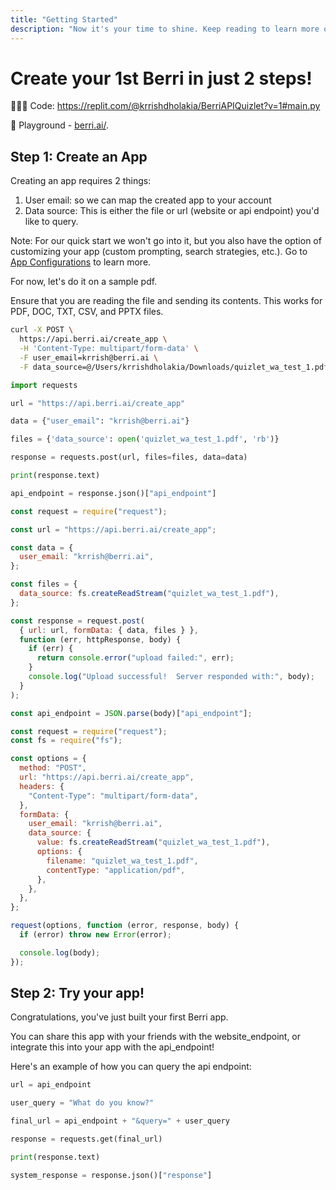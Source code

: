 ```yaml
---
title: "Getting Started"
description: "Now it's your time to shine. Keep reading to learn more on how to make your docs beautiful and powerful."
---
```


# Create your 1st Berri in just 2 steps!

👩🏽‍💻 Code: https://replit.com/@krrishdholakia/BerriAPIQuizlet?v=1#main.py

🚀 Playground - [berri.ai/](https://play.berri.ai/).

## Step 1: Create an App

Creating an app requires 2 things:

1. User email: so we can map the created app to your account
2. Data source: This is either the file or url (website or api endpoint) you'd like to query.

Note: For our quick start we won't go into it, but you also have the option of customizing your app (custom prompting, search strategies, etc.). Go to [App Configurations](../api-reference/app_configurations/app_configurations_intro) to learn more.

For now, let's do it on a sample pdf.

Ensure that you are reading the file and sending its contents.
This works for PDF, DOC, TXT, CSV, and PPTX files.

<CodeGroup>

```bash curl
curl -X POST \
  https://api.berri.ai/create_app \
  -H 'Content-Type: multipart/form-data' \
  -F user_email=krrish@berri.ai \
  -F data_source=@/Users/krrishdholakia/Downloads/quizlet_wa_test_1.pdf
```

```python python
import requests

url = "https://api.berri.ai/create_app"

data = {"user_email": "krrish@berri.ai"}

files = {'data_source': open('quizlet_wa_test_1.pdf', 'rb')}

response = requests.post(url, files=files, data=data)

print(response.text)

api_endpoint = response.json()["api_endpoint"]
```

```javascript javascript
const request = require("request");

const url = "https://api.berri.ai/create_app";

const data = {
  user_email: "krrish@berri.ai",
};

const files = {
  data_source: fs.createReadStream("quizlet_wa_test_1.pdf"),
};

const response = request.post(
  { url: url, formData: { data, files } },
  function (err, httpResponse, body) {
    if (err) {
      return console.error("upload failed:", err);
    }
    console.log("Upload successful!  Server responded with:", body);
  }
);

const api_endpoint = JSON.parse(body)["api_endpoint"];
```

```javascript node.js
const request = require("request");
const fs = require("fs");

const options = {
  method: "POST",
  url: "https://api.berri.ai/create_app",
  headers: {
    "Content-Type": "multipart/form-data",
  },
  formData: {
    user_email: "krrish@berri.ai",
    data_source: {
      value: fs.createReadStream("quizlet_wa_test_1.pdf"),
      options: {
        filename: "quizlet_wa_test_1.pdf",
        contentType: "application/pdf",
      },
    },
  },
};

request(options, function (error, response, body) {
  if (error) throw new Error(error);

  console.log(body);
});
```

</CodeGroup>

## Step 2: Try your app!

Congratulations, you've just built your first Berri app.

You can share this app with your friends with the website_endpoint, or integrate this into your app with the api_endpoint!

Here's an example of how you can query the api endpoint:

```python
url = api_endpoint

user_query = "What do you know?"

final_url = api_endpoint + "&query=" + user_query

response = requests.get(final_url)

print(response.text)

system_response = response.json()["response"]

```
